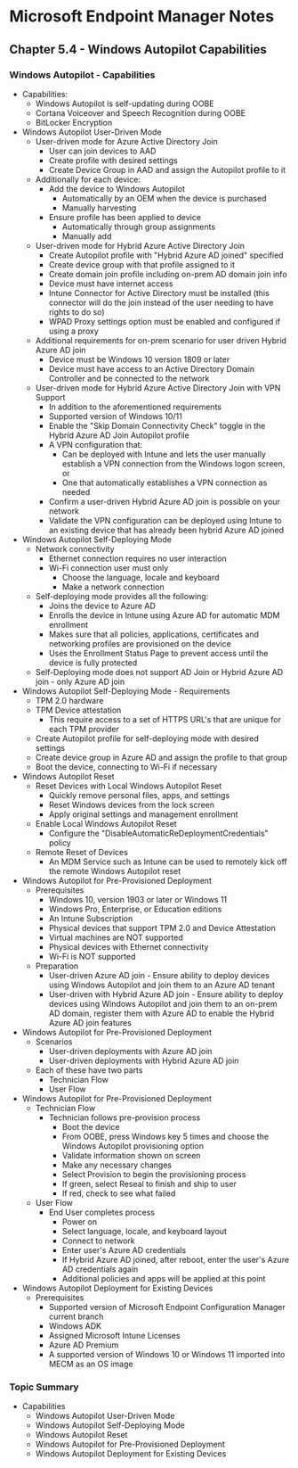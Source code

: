 # Microsoft Endpoint Manager Notes
## Chapter 5.4 - Windows Autopilot Capabilities

### Windows Autopilot - Capabilities
* Capabilities:
	* Windows Autopilot is self-updating during OOBE
	* Cortana Voiceover and Speech Recognition during OOBE
	* BitLocker Encryption
* Windows Autopilot User-Driven Mode
	* User-driven mode for Azure Active Directory Join
		* User can join devices to AAD
		* Create profile with desired settings
		* Create Device Group in AAD and assign the Autopilot profile to it
	* Additionally for each device:
		* Add the device to Windows Autopilot
			* Automatically by an OEM when the device is purchased
			* Manually harvesting
		* Ensure profile has been applied to device
			* Automatically through group assignments
			* Manually add
	* User-driven mode for Hybrid Azure Active Directory Join
		* Create Autopilot profile with "Hybrid Azure AD joined" specified
		* Create device group with that profile assigned to it
		* Create domain join profile including on-prem AD domain join info
		* Device must have internet access
		* Intune Connector for Active Directory must be installed (this connector will do the join instead of the user needing to have rights to do so)
		* WPAD Proxy settings option must be enabled and configured if using a proxy
	* Additional requirements for on-prem scenario for user driven Hybrid Azure AD join
		* Device must be Windows 10 version 1809 or later
		* Device must have access to an Active Directory Domain Controller and be connected to the network
	* User-driven mode for Hybrid Azure Active Directory Join with VPN Support
		* In addition to the aforementioned requirements
		* Supported version of Windows 10/11
		* Enable the "Skip Domain Connectivity Check" toggle in the Hybrid Azure AD Join Autopilot profile
		* A VPN configuration that:
			* Can be deployed with Intune and lets the user manually establish a VPN connection from the Windows logon screen, or
			* One that automatically establishes a VPN connection as needed
		* Confirm a user-driven Hybrid Azure AD join is possible on your network
		* Validate the VPN configuration can be deployed using Intune to an existing device that has already been hybrid Azure AD joined
* Windows Autopilot Self-Deploying Mode
	* Network connectivity
		* Ethernet connection requires no user interaction
		* Wi-Fi connection user must only
			* Choose the language, locale and keyboard
			* Make a network connection
	* Self-deploying mode provides all the following:
		* Joins the device to Azure AD
		* Enrolls the device in Intune using Azure AD for automatic MDM enrollment
		* Makes sure that all policies, applications, certificates and networking profiles are provisioned on the device
		* Uses the Enrollment Status Page to prevent access until the device is fully protected
	* Self-Deploying mode does not support AD Join or Hybrid Azure AD join - only Azure AD join
* Windows Autopilot Self-Deploying Mode - Requirements
	* TPM 2.0 hardware
	* TPM Device attestation
		* This require access to a set of HTTPS URL's that are unique for each TPM provider
	* Create Autopilot profile for self-deploying mode with desired settings
	* Create device group in Azure AD and assign the profile to that group
	* Boot the device, connecting to Wi-Fi if necessary
* Windows Autopilot Reset
	* Reset Devices with Local Windows Autopilot Reset
		* Quickly remove personal files, apps, and settings
		* Reset Windows devices from the lock screen
		* Apply original settings and management enrollment
	* Enable Local Windows Autopilot Reset
		* Configure the "DisableAutomaticReDeploymentCredentials" policy
	* Remote Reset of Devices
		* An MDM Service such as Intune can be used to remotely kick off the remote Windows Autopilot reset
* Windows Autopilot for Pre-Provisioned Deployment
	* Prerequisites
		* Windows 10, version 1903 or later or Windows 11
		* Windows Pro, Enterprise, or Education editions
		* An Intune Subscription
		* Physical devices that support TPM 2.0 and Device Attestation
		* Virtual machines are NOT supported
		* Physical devices with Ethernet connectivity
		* Wi-Fi is NOT supported
	* Preparation
		* User-driven Azure AD join - Ensure ability to deploy devices using Windows Autopilot and join them to an Azure AD tenant
		* User-driven with Hybrid Azure AD join - Ensure ability to deploy devices using Windows Autopilot and join them to an on-prem AD domain, register them with Azure AD to enable the Hybrid Azure AD join features
* Windows Autopilot for Pre-Provisioned Deployment
	* Scenarios
		* User-driven deployments with Azure AD join
		* User-driven deployments with Hybrid Azure AD join
	* Each of these have two parts
		* Technician Flow
		* User Flow
* Windows Autopilot for Pre-Provisioned Deployment
	* Technician Flow
		* Technician follows pre-provision process
			* Boot the device
			* From OOBE, press Windows key 5 times and choose the Windows Autopilot provisioning option
			* Validate information shown on screen
			* Make any necessary changes
			* Select Provision to begin the provisioning process
			* If green, select Reseal to finish and ship to user
			* If red, check to see what failed
	* User Flow
		* End User completes process
			* Power on
			* Select language, locale, and keyboard layout
			* Connect to network
			* Enter user's Azure AD credentials
			* If Hybrid Azure AD joined, after reboot, enter the user's Azure AD credentials again
			* Additional policies and apps will be applied at this point
* Windows Autopilot Deployment for Existing Devices
	* Prerequisites
		* Supported version of Microsoft Endpoint Configuration Manager current branch
		* Windows ADK
		* Assigned Microsoft Intune Licenses
		* Azure AD Premium
		* A supported version of Windows 10 or Windows 11 imported into MECM as an OS image

### Topic Summary
* Capabilities
	* Windows Autopilot User-Driven Mode
	* Windows Autopilot Self-Deploying Mode
	* Windows Autopilot Reset
	* Windows Autopilot for Pre-Provisioned Deployment
	* Windows Autopilot Deployment for Existing Devices